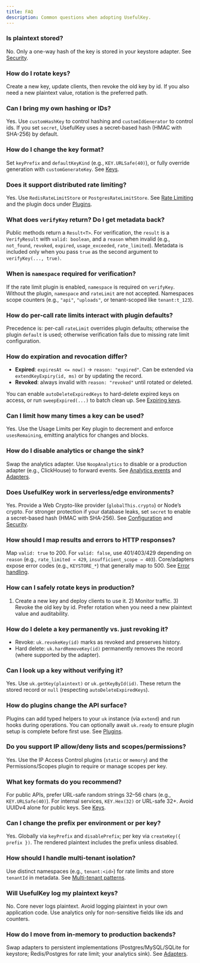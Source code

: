 ```yaml
---
title: FAQ
description: Common questions when adopting UsefulKey.
---
```


### Is plaintext stored?

No. Only a one-way hash of the key is stored in your keystore adapter. See [Security](/docs/concepts/security).

### How do I rotate keys?

Create a new key, update clients, then revoke the old key by id. If you also need a new plaintext value, rotation is the preferred path.

### Can I bring my own hashing or IDs?

Yes. Use `customHashKey` to control hashing and `customIdGenerator` to control ids. If you set `secret`, UsefulKey uses a secret-based hash (HMAC with SHA-256) by default.

### How do I change the key format?

Set `keyPrefix` and `defaultKeyKind` (e.g., `KEY.URLSafe(40)`), or fully override generation with `customGenerateKey`. See [Keys](/docs/concepts/keys).

### Does it support distributed rate limiting?

Yes. Use `RedisRateLimitStore` or `PostgresRateLimitStore`. See [Rate Limiting](/docs/concepts/rate-limiting) and the plugin docs under [Plugins](/docs/plugins).

### What does `verifyKey` return? Do I get metadata back?

Public methods return a `Result<T>`. For verification, the `result` is a `VerifyResult` with `valid: boolean`, and a `reason` when invalid (e.g., `not_found`, `revoked`, `expired`, `usage_exceeded`, `rate_limited`). Metadata is included only when you pass `true` as the second argument to `verifyKey(..., true)`.

### When is `namespace` required for verification?

If the rate limit plugin is enabled, `namespace` is required on `verifyKey`. Without the plugin, `namespace` and `rateLimit` are not accepted. Namespaces scope counters (e.g., `"api"`, `"uploads"`, or tenant-scoped like `tenant:t_123`).

### How do per-call rate limits interact with plugin defaults?

Precedence is: per-call `rateLimit` overrides plugin defaults; otherwise the plugin `default` is used; otherwise verification fails due to missing rate limit configuration.

### How do expiration and revocation differ?

- **Expired**: `expiresAt <= now()` → `reason: "expired"`. Can be extended via `extendKeyExpiry(id, ms)` or by updating the record.
- **Revoked**: always invalid with `reason: "revoked"` until rotated or deleted.

You can enable `autoDeleteExpiredKeys` to hard-delete expired keys on access, or run `sweepExpired(...)` to batch clean up. See [Expiring keys](/docs/concepts/expiring-keys).

### Can I limit how many times a key can be used?

Yes. Use the Usage Limits per Key plugin to decrement and enforce `usesRemaining`, emitting analytics for changes and blocks.

### How do I disable analytics or change the sink?

Swap the analytics adapter. Use `NoopAnalytics` to disable or a production adapter (e.g., ClickHouse) to forward events. See [Analytics events](/docs/additional-info/analytics-events) and [Adapters](/docs/adapters/analytics).

### Does UsefulKey work in serverless/edge environments?

Yes. Provide a Web Crypto-like provider (`globalThis.crypto`) or Node’s crypto. For stronger protection if your database leaks, set `secret` to enable a secret-based hash (HMAC with SHA-256). See [Configuration](/docs/concepts/configuration) and [Security](/docs/concepts/security).

### How should I map results and errors to HTTP responses?

Map `valid: true` to 200. For `valid: false`, use 401/403/429 depending on `reason` (e.g., `rate_limited → 429`, `insufficient_scope → 403`). Core/adapters expose error codes (e.g., `KEYSTORE_*`) that generally map to 500. See [Error handling](/docs/additional-info/errors).

### How can I safely rotate keys in production?

1) Create a new key and deploy clients to use it. 2) Monitor traffic. 3) Revoke the old key by id. Prefer rotation when you need a new plaintext value and auditability.

### How do I delete a key permanently vs. just revoking it?

- Revoke: `uk.revokeKey(id)` marks as revoked and preserves history.
- Hard delete: `uk.hardRemoveKey(id)` permanently removes the record (where supported by the adapter).

### Can I look up a key without verifying it?

Yes. Use `uk.getKey(plaintext)` or `uk.getKeyById(id)`. These return the stored record or `null` (respecting `autoDeleteExpiredKeys`).

### How do plugins change the API surface?

Plugins can add typed helpers to your `uk` instance (via `extend`) and run hooks during operations. You can optionally await `uk.ready` to ensure plugin setup is complete before first use. See [Plugins](/docs/plugins).

### Do you support IP allow/deny lists and scopes/permissions?

Yes. Use the IP Access Control plugins (`static` or `memory`) and the Permissions/Scopes plugin to require or manage scopes per key.

### What key formats do you recommend?

For public APIs, prefer URL-safe random strings 32–56 chars (e.g., `KEY.URLSafe(40)`). For internal services, `KEY.Hex(32)` or URL-safe 32+. Avoid UUIDv4 alone for public keys. See [Keys](/docs/concepts/keys).

### Can I change the prefix per environment or per key?

Yes. Globally via `keyPrefix` and `disablePrefix`; per key via `createKey({ prefix })`. The rendered plaintext includes the prefix unless disabled.

### How should I handle multi-tenant isolation?

Use distinct namespaces (e.g., `tenant:<id>`) for rate limits and store `tenantId` in metadata. See [Multi-tenant patterns](/docs/additional-info/multi-tenant).

### Will UsefulKey log my plaintext keys?

No. Core never logs plaintext. Avoid logging plaintext in your own application code. Use analytics only for non-sensitive fields like ids and counters.

### How do I move from in-memory to production backends?

Swap adapters to persistent implementations (Postgres/MySQL/SQLite for keystore; Redis/Postgres for rate limit; your analytics sink). See [Adapters](/docs/adapters/overview).


